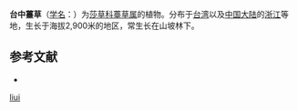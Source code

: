 {{Speciesbox
| name = 台中薹草
| status = 
| status_system = 
| image =
| genus = Carex
| species = liui
| authority = T. Koyama & Chuang
}}

'''台中薹草'''（[[学名|学名]]：{{lang|la|''Carex liui''}}）为[[莎草科|莎草科]][[薹草属|薹草属]]的植物。分布于[[台湾|台湾]]以及[[中国大陆|中国大陆]]的[[浙江|浙江]]等地，生长于海拔2,900米的地区，常生长在山坡林下。

== 参考文献 ==
<div class="references-small">
* {{FRPS|台中薹草}}
</div>
{{Taxonbar|from=Q10897720}}

{{DEFAULTSORT:Carex liui}}
[[Category:薹草属|liui]]


{{Carex-stub}}